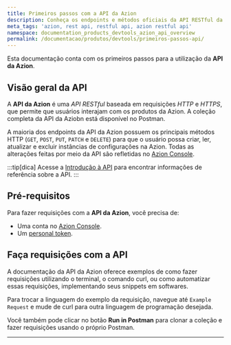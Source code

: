 ```yaml
---
title: Primeiros passos com a API da Azion
description: Conheça os endpoints e métodos oficiais da API RESTful da Azion.
meta_tags: 'azion, rest api, restful api, azion restful api'
namespace: documentation_products_devtools_azion_api_overview
permalink: /documentacao/produtos/devtools/primeiros-passos-api/
---
```



Esta documentação conta com os primeiros passos para a utilização da **API da Azion**.

## Visão geral da API

A **API da Azion** é uma *API RESTful* baseada em requisições *HTTP* e *HTTPS*, que permite que usuários interajam com os produtos da Azion. A coleção completa da API da Aziobn está disponível no Postman.

<LinkButton link="https://api.azion.com/" label="Ir para documentação da API da Azion" />

A maioria dos endpoints da API da Azion possuem os principais métodos HTTP (`GET`, `POST`, `PUT`, `PATCH` e `DELETE`) para que o usuário possa criar, ler, atualizar e excluir instâncias de configurações na Azion. Todas as alterações feitas por meio da API são refletidas no [Azion Console](https://console.azion.com).

:::tip[dica]
Acesse a [Introdução à API](https://api.azion.com/#intro) para encontrar informações de referência sobre a API.
:::

## Pré-requisitos

Para fazer requisições com a **API da Azion**, você precisa de:

- Uma conta no [Azion Console](/pt-br/documentacao/produtos/contas/criar-uma-conta/).
- Um [personal token](/pt-br/documentacao/produtos/gestao-de-contas/personal-tokens/).


## Faça requisições com a API
 
A documentação da API da Azion oferece exemplos de como fazer requisições utilizando o terminal, o comando curl, ou como automatizar essas requisições, implementando seus snippets em softwares.

Para trocar a linguagem do exemplo da requisição, navegue até `Example Request` e mude de curl para outra linguagem de programação desejada.

Você também pode clicar no botão **Run in Postman** para clonar a coleção e fazer requisições usando o próprio Postman.


---

